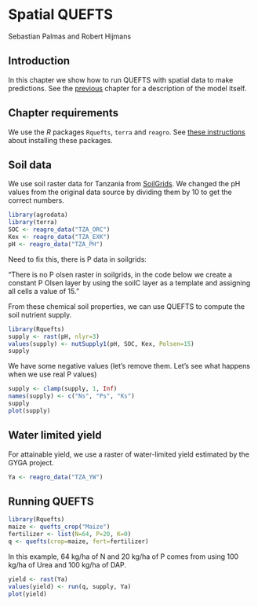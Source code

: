 # Spatial QUEFTS

Sebastian Palmas and Robert Hijmans

## Introduction 

In this chapter we show how to run QUEFTS with spatial data to make predictions. See the [previous](quefts.html) chapter for a description of the model itself. 

## Chapter requirements

We use the *R* packages `Rquefts`, `terra` and `reagro`. See [these instructions](/installation.html) about installing these packages.

## Soil data

We use soil raster data for Tanzania from [SoilGrids](https://soilgrids.org/). We changed the pH values from the original data source by dividing them by 10 to get the correct numbers.

```r

library(agrodata)
library(terra)
SOC <- reagro_data("TZA_ORC")
Kex <- reagro_data("TZA_EXK")
pH <- reagro_data("TZA_PH")
```

Need to fix this, there is P data in soilgrids:

"There is no P olsen raster in soilgrids, in the code below we create a constant P Olsen layer by using the soilC layer as a template and assigning all cells a value of 15."


From these chemical soil properties, we can use QUEFTS to compute the soil nutrient supply.

```r
library(Rquefts)
supply <- rast(pH, nlyr=3)
values(supply) <- nutSupply1(pH, SOC, Kex, Polsen=15)
supply
```

We have some negative values (let's remove them. Let's see what happens when we use real P values)

```r
supply <- clamp(supply, 1, Inf)
names(supply) <- c("Ns", "Ps", "Ks")
supply
plot(supply)
```


## Water limited yield

For attainable yield, we use a raster of water-limited yield estimated by the GYGA project. 

```r
Ya <- reagro_data("TZA_YW")
```

## Running QUEFTS

```r
library(Rquefts)
maize <- quefts_crop("Maize")
fertilizer <- list(N=64, P=20, K=0)
q <- quefts(crop=maize, fert=fertilizer)
```

In this example, 64 kg/ha of N and 20 kg/ha of P comes from using 100 kg/ha of Urea and 100 kg/ha of DAP.

```r
yield <- rast(Ya)
values(yield) <- run(q, supply, Ya)
plot(yield)
```

